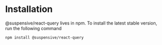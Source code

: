 # Installation

@suspensive/react-query lives in npm. To install the latest stable version, run the following command

```shell npm2yarn
npm install @suspensive/react-query
```
